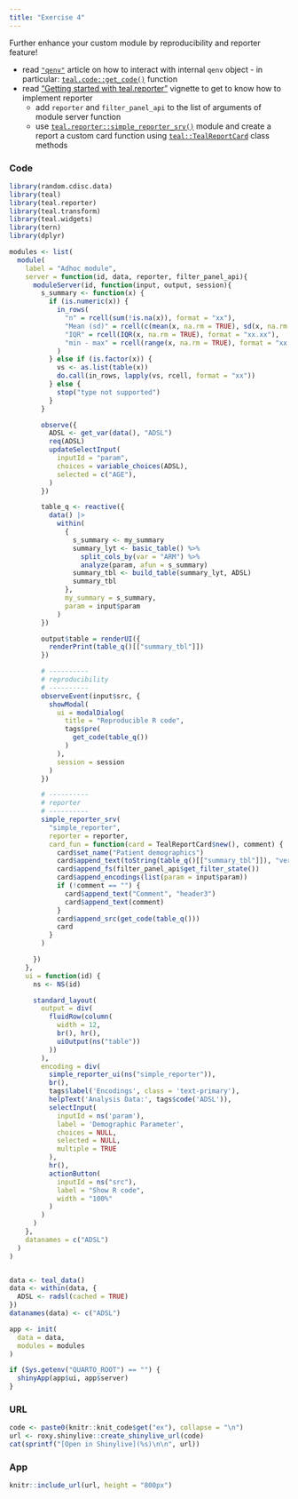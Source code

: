 ```yaml
---
title: "Exercise 4"
---
```


Further enhance your custom module by reproducibility and reporter feature!

- read [`"qenv"`](https://insightsengineering.github.io/teal.code/latest-tag/articles/qenv.html) article on how to interact with internal `qenv` object - in particular: [`teal.code::get_code()`](https://insightsengineering.github.io/teal.code/latest-tag/reference/qenv.html) function
- read ["Getting started with teal.reporter"](https://insightsengineering.github.io/teal.reporter/latest-tag/articles/teal-reporter.html) vignette to get to know how to implement reporter
  - add `reporter` and `filter_panel_api` to the list of arguments of module server function
  - use [`teal.reporter::simple_reporter_srv()`](https://insightsengineering.github.io/teal.reporter/latest-tag/reference/simple_reporter.html) module and create a report a custom card function using [`teal::TealReportCard`](https://insightsengineering.github.io/teal/latest-tag/reference/TealReportCard.html) class methods

### Code

```r
library(random.cdisc.data)
library(teal)
library(teal.reporter)
library(teal.transform)
library(teal.widgets)
library(tern)
library(dplyr)

modules <- list(
  module(
    label = "Adhoc module",
    server = function(id, data, reporter, filter_panel_api){
      moduleServer(id, function(input, output, session){
        s_summary <- function(x) {
          if (is.numeric(x)) {
            in_rows(
              "n" = rcell(sum(!is.na(x)), format = "xx"),
              "Mean (sd)" = rcell(c(mean(x, na.rm = TRUE), sd(x, na.rm = TRUE)), format = "xx.xx (xx.xx)"),
              "IQR" = rcell(IQR(x, na.rm = TRUE), format = "xx.xx"),
              "min - max" = rcell(range(x, na.rm = TRUE), format = "xx.xx - xx.xx")
            )
          } else if (is.factor(x)) {
            vs <- as.list(table(x))
            do.call(in_rows, lapply(vs, rcell, format = "xx"))
          } else {
            stop("type not supported")
          }
        }

        observe({
          ADSL <- get_var(data(), "ADSL")
          req(ADSL)
          updateSelectInput(
            inputId = "param",
            choices = variable_choices(ADSL),
            selected = c("AGE"),
          )
        })

        table_q <- reactive({
          data() |>
            within(
              {
                s_summary <- my_summary
                summary_lyt <- basic_table() %>%
                  split_cols_by(var = "ARM") %>%
                  analyze(param, afun = s_summary)
                summary_tbl <- build_table(summary_lyt, ADSL)
                summary_tbl
              },
              my_summary = s_summary,
              param = input$param
            )
        })

        output$table = renderUI({
          renderPrint(table_q()[["summary_tbl"]])
        })

        # ----------
        # reproducibility
        # ----------
        observeEvent(input$src, {
          showModal(
            ui = modalDialog(
              title = "Reproducible R code",
              tags$pre(
                get_code(table_q())
              )
            ),
            session = session
          )
        })

        # ----------
        # reporter
        # ----------
        simple_reporter_srv(
          "simple_reporter",
          reporter = reporter,
          card_fun = function(card = TealReportCard$new(), comment) {
            card$set_name("Patient demographics")
            card$append_text(toString(table_q()[["summary_tbl"]]), "verbatim")
            card$append_fs(filter_panel_api$get_filter_state())
            card$append_encodings(list(param = input$param))
            if (!comment == "") {
              card$append_text("Comment", "header3")
              card$append_text(comment)
            }
            card$append_src(get_code(table_q()))
            card
          }
        )

      })
    },
    ui = function(id) {
      ns <- NS(id)

      standard_layout(
        output = div(
          fluidRow(column(
            width = 12,
            br(), hr(),
            uiOutput(ns("table"))
          ))
        ),
        encoding = div(
          simple_reporter_ui(ns("simple_reporter")),
          br(),
          tags$label('Encodings', class = 'text-primary'),
          helpText('Analysis Data:', tags$code('ADSL')),
          selectInput(
            inputId = ns('param'),
            label = 'Demographic Parameter',
            choices = NULL,
            selected = NULL,
            multiple = TRUE
          ),
          hr(),
          actionButton(
            inputId = ns("src"),
            label = "Show R code",
            width = "100%"
          )
        )
      )
    },
    datanames = c("ADSL")
  )
)


data <- teal_data()
data <- within(data, {
  ADSL <- radsl(cached = TRUE)
})
datanames(data) <- c("ADSL")

app <- init(
  data = data,
  modules = modules
)

if (Sys.getenv("QUARTO_ROOT") == "") {
  shinyApp(app$ui, app$server)
}
```

### URL

```r
code <- paste0(knitr::knit_code$get("ex"), collapse = "\n")
url <- roxy.shinylive::create_shinylive_url(code)
cat(sprintf("[Open in Shinylive](%s)\n\n", url))
```

### App

```r
knitr::include_url(url, height = "800px")
```
